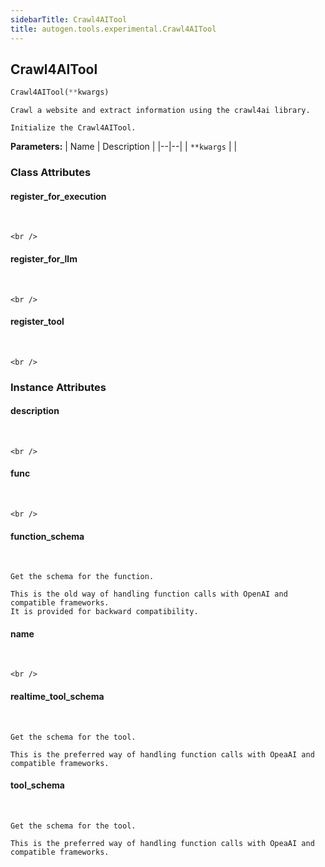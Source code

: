 ```yaml
---
sidebarTitle: Crawl4AITool
title: autogen.tools.experimental.Crawl4AITool
---
```

<h2 id="autogen.tools.experimental.Crawl4AITool" class="doc doc-heading">
    <code class="doc-symbol doc-symbol-heading doc-symbol-class"></code>
    <span class="doc doc-object-name doc-class-name">Crawl4AITool</span>
</h2>

```python
Crawl4AITool(**kwargs)
```

    Crawl a website and extract information using the crawl4ai library.
    
    Initialize the Crawl4AITool.

<b>Parameters:</b>
| Name | Description |
|--|--|
| `**kwargs` |  |

### Class Attributes

<code class="doc-symbol doc-symbol-heading doc-symbol-attribute"></code>
#### register_for_execution
<br />

    <br />

<code class="doc-symbol doc-symbol-heading doc-symbol-attribute"></code>
#### register_for_llm
<br />

    <br />

<code class="doc-symbol doc-symbol-heading doc-symbol-attribute"></code>
#### register_tool
<br />

    <br />

### Instance Attributes

<code class="doc-symbol doc-symbol-heading doc-symbol-attribute"></code>
#### description
<br />

    <br />

<code class="doc-symbol doc-symbol-heading doc-symbol-attribute"></code>
#### func
<br />

    <br />

<code class="doc-symbol doc-symbol-heading doc-symbol-attribute"></code>
#### function_schema
<br />

    Get the schema for the function.
    
    This is the old way of handling function calls with OpenAI and compatible frameworks.
    It is provided for backward compatibility.

<code class="doc-symbol doc-symbol-heading doc-symbol-attribute"></code>
#### name
<br />

    <br />

<code class="doc-symbol doc-symbol-heading doc-symbol-attribute"></code>
#### realtime_tool_schema
<br />

    Get the schema for the tool.
    
    This is the preferred way of handling function calls with OpeaAI and compatible frameworks.

<code class="doc-symbol doc-symbol-heading doc-symbol-attribute"></code>
#### tool_schema
<br />

    Get the schema for the tool.
    
    This is the preferred way of handling function calls with OpeaAI and compatible frameworks.
